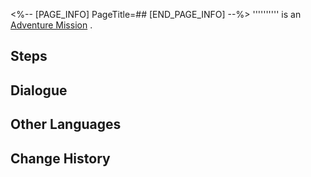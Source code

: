 <%-- [PAGE_INFO]
PageTitle=##
[END_PAGE_INFO] --%>
{{Stub|Dialogue.}}
{{Mission Infobox
|id            = 4240404
|title         = 
|image         = <!--Mission .png-->
|type          = Adventure
|event_name    = 
|chapter       = 
|requirements  = [[Trailblaze Mission]] ''[[A Walk Among the Tombstones]]'' completed
|summary       = <!--official mission summary from Fate's Atlas-->
|characters    = Adept Journalist; Admiring Man; Angry Pepeshi; Aspirational Talent Scout; Calm Woman; Cheater's Partner; Cheating Contestant; Cheerful Man; Confident Flop; Confused Spectator; Course-selling Pepeshi; Despondent Woman; Dissatisfied Man; Excited Man; Fashion Celebrity; Gloating Domestic Worker; Gossiping Waitstaff; Grounded Pepeshi; Impatient-to-leave Artist; Impulsive Pepeshi; Indifferent Bloodhound; Indifferent Woman; Indignant Female Domestic Worker; Level-headed Talent Scout; Newbie Journalist; Passerby who didn't watch the match; Passerby who missed the match; Pepeshi Big Shot; Pepeshi Journalist; Pious Domestic Worker; Professional Journalist; Querulous Domestic Worker; Rational Man; Relishing Pepeshi; Self-Conscious Flop; Trailblazer; Wise Pepeshi
|startLocation = [[<!--starting world-->]] - [[<!--starting area-->]]
|world         = <!--starting world-->
|area          = <!--starting area-->
|prev          = 
|next          = 
|rewards       = 
}}
'''''''''' is an [[Adventure Mission]]<!--in [world]-->.

==Steps==


<!--
==Gameplay Notes==

--><!--
==Trial Character==

-->
==Dialogue==
{{Stub Dialogue}}
{{Dialogue Start}}
:{{tx}}
{{Dialogue End}}

==Other Languages==
{{Other Languages
|en   = 
|zhs  = 
|zht  = 
|ja   = 
|ko   = 
|es   = 
|fr   = 
|ru   = 
|th   = 
|vi   = 
|de   = 
|id   = 
|pt   = 
}}

==Change History==
{{Change History|2.2}}
